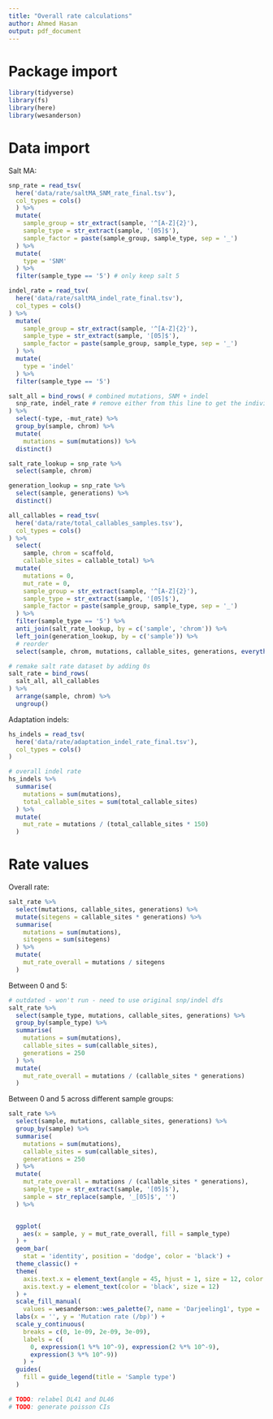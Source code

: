 ```yaml
---
title: "Overall rate calculations"
author: Ahmed Hasan
output: pdf_document
---
```


# Package import

```r
library(tidyverse)
library(fs)
library(here)
library(wesanderson)
```

# Data import

Salt MA: 

```r
snp_rate = read_tsv(
  here('data/rate/saltMA_SNM_rate_final.tsv'), 
  col_types = cols()
  ) %>% 
  mutate(
    sample_group = str_extract(sample, '^[A-Z]{2}'),
    sample_type = str_extract(sample, '[05]$'),
    sample_factor = paste(sample_group, sample_type, sep = '_')
  ) %>% 
  mutate(
    type = 'SNM'
  ) %>% 
  filter(sample_type == '5') # only keep salt 5

indel_rate = read_tsv(
  here('data/rate/saltMA_indel_rate_final.tsv'),
  col_types = cols()
) %>% 
  mutate(
    sample_group = str_extract(sample, '^[A-Z]{2}'),
    sample_type = str_extract(sample, '[05]$'),
    sample_factor = paste(sample_group, sample_type, sep = '_')
  ) %>% 
  mutate(
    type = 'indel'
  ) %>% 
  filter(sample_type == '5')

salt_all = bind_rows( # combined mutations, SNM + indel
  snp_rate, indel_rate # remove either from this line to get the individual mut rate below
) %>% 
  select(-type, -mut_rate) %>% 
  group_by(sample, chrom) %>% 
  mutate(
    mutations = sum(mutations)) %>% 
  distinct()

salt_rate_lookup = snp_rate %>% 
  select(sample, chrom)

generation_lookup = snp_rate %>% 
  select(sample, generations) %>% 
  distinct()

all_callables = read_tsv(
  here('data/rate/total_callables_samples.tsv'),
  col_types = cols()
) %>% 
  select(
    sample, chrom = scaffold, 
    callable_sites = callable_total) %>% 
  mutate(
    mutations = 0,
    mut_rate = 0,
    sample_group = str_extract(sample, '^[A-Z]{2}'),
    sample_type = str_extract(sample, '[05]$'),
    sample_factor = paste(sample_group, sample_type, sep = '_')
  ) %>% 
  filter(sample_type == '5') %>% 
  anti_join(salt_rate_lookup, by = c('sample', 'chrom')) %>% 
  left_join(generation_lookup, by = c('sample')) %>% 
  # reorder
  select(sample, chrom, mutations, callable_sites, generations, everything())

# remake salt rate dataset by adding 0s
salt_rate = bind_rows(
  salt_all, all_callables
) %>% 
  arrange(sample, chrom) %>% 
  ungroup()
```

Adaptation indels:

```r
hs_indels = read_tsv(
  here('data/rate/adaptation_indel_rate_final.tsv'),
  col_types = cols()
)

# overall indel rate
hs_indels %>% 
  summarise(
    mutations = sum(mutations),
    total_callable_sites = sum(total_callable_sites)
  ) %>% 
  mutate(
    mut_rate = mutations / (total_callable_sites * 150)
  )
```


# Rate values

Overall rate:

```r
salt_rate %>% 
  select(mutations, callable_sites, generations) %>% 
  mutate(sitegens = callable_sites * generations) %>% 
  summarise(
    mutations = sum(mutations),
    sitegens = sum(sitegens)
  ) %>% 
  mutate(
    mut_rate_overall = mutations / sitegens
  )
```

Between 0 and 5:

```r
# outdated - won't run - need to use original snp/indel dfs
salt_rate %>% 
  select(sample_type, mutations, callable_sites, generations) %>% 
  group_by(sample_type) %>% 
  summarise(
    mutations = sum(mutations),
    callable_sites = sum(callable_sites),
    generations = 250
  ) %>% 
  mutate(
    mut_rate_overall = mutations / (callable_sites * generations)
  )
```

Between 0 and 5 across different sample groups:

```r
salt_rate %>% 
  select(sample, mutations, callable_sites, generations) %>% 
  group_by(sample) %>% 
  summarise(
    mutations = sum(mutations),
    callable_sites = sum(callable_sites),
    generations = 250
  ) %>% 
  mutate(
    mut_rate_overall = mutations / (callable_sites * generations),
    sample_type = str_extract(sample, '[05]$'),
    sample = str_replace(sample, '_[05]$', '')
  ) %>% 


  ggplot(
    aes(x = sample, y = mut_rate_overall, fill = sample_type)
  ) +
  geom_bar(
    stat = 'identity', position = 'dodge', color = 'black') +
  theme_classic() +
  theme(
    axis.text.x = element_text(angle = 45, hjust = 1, size = 12, color = 'black'),
    axis.text.y = element_text(color = 'black', size = 12)
  ) +
  scale_fill_manual(
    values = wesanderson::wes_palette(7, name = 'Darjeeling1', type = 'continuous')[6:7]) +
  labs(x = '', y = 'Mutation rate (/bp)') +
  scale_y_continuous(
    breaks = c(0, 1e-09, 2e-09, 3e-09), 
    labels = c(
      0, expression(1 %*% 10^-9), expression(2 %*% 10^-9), 
      expression(3 %*% 10^-9))
    ) +
  guides(
    fill = guide_legend(title = 'Sample type')
  )

# TODO: relabel DL41 and DL46
# TODO: generate poisson CIs
```





























